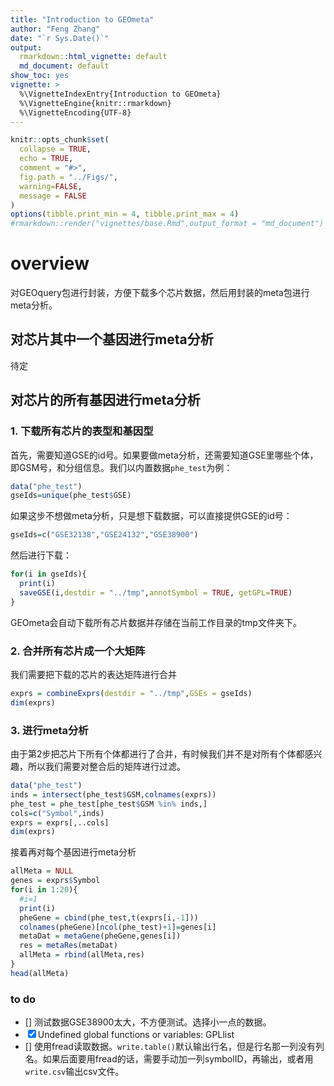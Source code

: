 ```yaml
---
title: "Introduction to GEOmeta"
author: "Feng Zhang"
date: "`r Sys.Date()`"
output:
  rmarkdown::html_vignette: default
  md_document: default
show_toc: yes
vignette: >
  %\VignetteIndexEntry{Introduction to GEOmeta} 
  %\VignetteEngine{knitr::rmarkdown} 
  %\VignetteEncoding{UTF-8}
---
```


```r
knitr::opts_chunk$set(
  collapse = TRUE,
  echo = TRUE,
  comment = "#>",
  fig.path = "../Figs/",
  warning=FALSE,
  message = FALSE
)
options(tibble.print_min = 4, tibble.print_max = 4)
#rmarkdown::render("vignettes/base.Rmd",output_format = "md_document")
```

# overview  
对GEOquery包进行封装，方便下载多个芯片数据，然后用封装的meta包进行meta分析。  

## 对芯片其中一个基因进行meta分析  
待定  

## 对芯片的所有基因进行meta分析  

### 1. 下载所有芯片的表型和基因型  
首先，需要知道GSE的id号。如果要做meta分析，还需要知道GSE里哪些个体，即GSM号，和分组信息。我们以内置数据`phe_test`为例：
```r
data("phe_test")
gseIds=unique(phe_test$GSE)
```
如果这步不想做meta分析，只是想下载数据，可以直接提供GSE的id号：
```r
gseIds=c("GSE32138","GSE24132","GSE38900")
```
然后进行下载：
```r
for(i in gseIds){
  print(i)
  saveGSE(i,destdir = "../tmp",annotSymbol = TRUE, getGPL=TRUE)
}

```
GEOmeta会自动下载所有芯片数据并存储在当前工作目录的tmp文件夹下。  


### 2. 合并所有芯片成一个大矩阵
我们需要把下载的芯片的表达矩阵进行合并
```r
exprs = combineExprs(destdir = "../tmp",GSEs = gseIds)
dim(exprs)
```

### 3. 进行meta分析
由于第2步把芯片下所有个体都进行了合并，有时候我们并不是对所有个体都感兴趣，所以我们需要对整合后的矩阵进行过滤。
```r
data("phe_test")
inds = intersect(phe_test$GSM,colnames(exprs))
phe_test = phe_test[phe_test$GSM %in% inds,]
cols=c("Symbol",inds)
exprs = exprs[,..cols]
dim(exprs)
```

接着再对每个基因进行meta分析
```r
allMeta = NULL
genes = exprs$Symbol
for(i in 1:20){
  #i=1
  print(i)
  pheGene = cbind(phe_test,t(exprs[i,-1]))
  colnames(pheGene)[ncol(phe_test)+1]=genes[i]
  metaDat = metaGene(pheGene,genes[i])
  res = metaRes(metaDat)
  allMeta = rbind(allMeta,res)
}
head(allMeta)
```


### to do
- [] 测试数据GSE38900太大，不方便测试。选择小一点的数据。  
- [x] Undefined global functions or variables:    GPLlist
- [] 使用fread读取数据。`write.table()`默认输出行名，但是行名那一列没有列名。如果后面要用fread的话，需要手动加一列symbolID，再输出，或者用`write.csv`输出csv文件。
